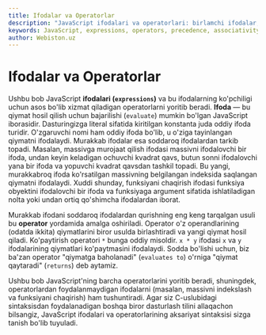 ```yaml
---
title: Ifodalar va Operatorlar
description: "JavaScript ifodalari va operatorlari: birlamchi ifodalar, xossaga murojaat, chaqiruv va obyekt yaratish; operatorlarning ustuvorligi, assotsiativligi, ariteti va qisqa tutashuv (short-circuiting)."
keywords: JavaScript, expressions, operators, precedence, associativity, arity, primary expressions, property access, invocation, new, arithmetic, relational, logical, assignment, evaluation, ternary, nullish coalescing, typeof, delete, await, void, comma
author: Webiston.uz
---
```


# Ifodalar va Operatorlar

Ushbu bob JavaScript **ifodalari (`expressions`)** va bu ifodalarning ko'pchiligi uchun asos bo'lib xizmat qiladigan operatorlarni yoritib beradi. **Ifoda** — bu qiymat hosil qilish uchun bajarilishi (`evaluate`) mumkin bo'lgan JavaScript iborasidir. Dasturingizga literal sifatida kiritilgan konstanta juda oddiy ifoda turidir. O'zgaruvchi nomi ham oddiy ifoda bo'lib, u o'ziga tayinlangan qiymatni ifodalaydi. Murakkab ifodalar esa soddaroq ifodalardan tarkib topadi. Masalan, massivga murojaat qilish ifodasi massivni ifodalovchi bir ifoda, undan keyin keladigan ochuvchi kvadrat qavs, butun sonni ifodalovchi yana bir ifoda va yopuvchi kvadrat qavsdan tashkil topadi. Bu yangi, murakkabroq ifoda ko'rsatilgan massivning belgilangan indeksida saqlangan qiymatni ifodalaydi. Xuddi shunday, funksiyani chaqirish ifodasi funksiya obyektini ifodalovchi bir ifoda va funksiyaga argument sifatida ishlatiladigan nolta yoki undan ortiq qo'shimcha ifodalardan iborat.

Murakkab ifodani soddaroq ifodalardan qurishning eng keng tarqalgan usuli bu **operator** yordamida amalga oshiriladi. Operator o'z operandlarining (odatda ikkita) qiymatlarini biror usulda birlashtiradi va yangi qiymat hosil qiladi. Ko'paytirish operatori `*` bunga oddiy misoldir. `x * y` ifodasi `x` va `y` ifodalarining qiymatlari ko'paytmasini ifodalaydi. Sodda bo'lishi uchun, biz ba'zan operator "qiymatga baholanadi" (`evaluates to`) o'rniga "qiymat qaytaradi" (`returns`) deb aytamiz.

Ushbu bob JavaScript'ning barcha operatorlarini yoritib beradi, shuningdek, operatorlardan foydalanmaydigan ifodalarni (masalan, massivni indekslash va funksiyani chaqirish) ham tushuntiradi. Agar siz C-uslubidagi sintaksisdan foydalanadigan boshqa biror dasturlash tilini allaqachon bilsangiz, JavaScript ifodalari va operatorlarining aksariyat sintaksisi sizga tanish bo'lib tuyuladi.
